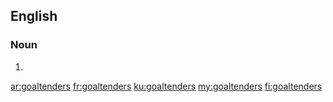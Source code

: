==English==

===Noun===
{{head|en|noun plural form}}

# {{plural of|goaltender|lang=en}}

[[ar:goaltenders]]
[[fr:goaltenders]]
[[ku:goaltenders]]
[[my:goaltenders]]
[[fi:goaltenders]]